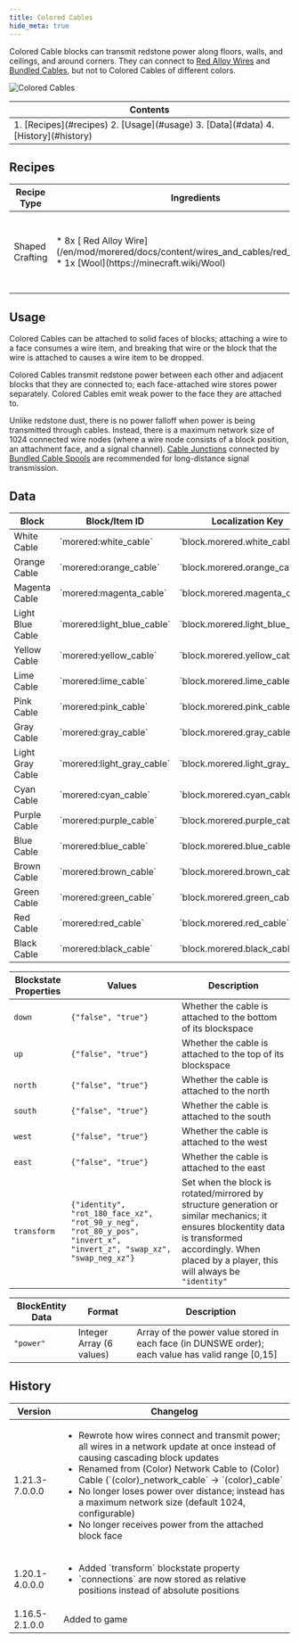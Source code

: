 ```yaml
---
title: Colored Cables
hide_meta: true
---
```


Colored Cable blocks can transmit redstone power along floors, walls, and ceilings, and around corners. They can connect to [Red Alloy Wires](/en/mod/morered/docs/content/wires_and_cables/red_alloy_wire) and [Bundled Cables](/en/mod/morered/docs/content/wires_and_cables/bundled_cable), but not to Colored Cables of different colors.

![Colored Cables](https://commoble.net/images/morered/colored_network_cables.png)

<table>
	<thead><tr><th>Contents</th></tr></thead>
	<tbody><tr><td>
		1. [Recipes](#recipes)
		2. [Usage](#usage)
		3. [Data](#data)
		4. [History](#history)
	</td></tr></tbody>
</table>

## Recipes

<table>
	<thead>
		<tr>
			<th>Recipe Type</th>
			<th>Ingredients</th>
			<th>Output</th>
			<th>Example</th>
		</tr>
	</thead>
	<tbody>
		<tr>
			<td>Shaped Crafting</td>
			<td style={{width: '30%'}}>
				* 8x [<ModAsset width={32} height={32} location='morered:red_alloy_wire'/> Red Alloy Wire](/en/mod/morered/docs/content/wires_and_cables/red_alloy_wire)
				* 1x [Wool](https://minecraft.wiki/Wool)
			</td>
			<td>
				* 8x Colored Cable (matching the Wool's color)
			</td>
			<td>
				![Colored Network Cable Recipe](https://commoble.net/images/morered/recipes/colored_network_cable_recipe.gif)
			</td>
		</tr>
	</tbody>
</table>

## Usage

Colored Cables can be attached to solid faces of blocks;
attaching a wire to a face consumes a wire item, and breaking that wire or the block that the wire is attached to causes a wire item to be dropped.

Colored Cables transmit redstone power between each other and adjacent blocks that they are connected to; each face-attached wire stores power separately. Colored Cables emit weak power to the face they are attached to.

Unlike redstone dust, there is no power falloff when power is being transmitted through cables.
Instead, there is a maximum network size of 1024 connected wire nodes (where a wire node consists of a block position, an attachment face, and a signal channel).
[Cable Junctions](/en/mod/morered/docs/content/wires_and_cables/cable_junctions) connected by [Bundled Cable Spools](/en/mod/morered/docs/content/wires_and_cables/bundled_cable_spool)
are recommended for long-distance signal transmission.

## Data
<table>
	<thead><tr><th>Block</th><th>Block/Item ID</th><th>Localization Key</th></tr></thead>
	<tbody>
		<tr><td><ModAsset width={32} height={32} location='morered:white_cable'/> White Cable</td><td>`morered:white_cable`</td><td>`block.morered.white_cable`</td></tr>
		<tr><td><ModAsset width={32} height={32} location='morered:orange_cable'/> Orange Cable</td><td>`morered:orange_cable`</td><td>`block.morered.orange_cable`</td></tr>
		<tr><td><ModAsset width={32} height={32} location='morered:magenta_cable'/> Magenta Cable</td><td>`morered:magenta_cable`</td><td>`block.morered.magenta_cable`</td></tr>
		<tr><td><ModAsset width={32} height={32} location='morered:light_blue_cable'/> Light Blue Cable</td><td>`morered:light_blue_cable`</td><td>`block.morered.light_blue_cable`</td></tr>
		<tr><td><ModAsset width={32} height={32} location='morered:yellow_cable'/> Yellow Cable</td><td>`morered:yellow_cable`</td><td>`block.morered.yellow_cable`</td></tr>
		<tr><td><ModAsset width={32} height={32} location='morered:lime_cable'/> Lime Cable</td><td>`morered:lime_cable`</td><td>`block.morered.lime_cable`</td></tr>
		<tr><td><ModAsset width={32} height={32} location='morered:pink_cable'/> Pink Cable</td><td>`morered:pink_cable`</td><td>`block.morered.pink_cable`</td></tr>
		<tr><td><ModAsset width={32} height={32} location='morered:gray_cable'/> Gray Cable</td><td>`morered:gray_cable`</td><td>`block.morered.gray_cable`</td></tr>
		<tr><td><ModAsset width={32} height={32} location='morered:light_gray_cable'/> Light Gray Cable</td><td>`morered:light_gray_cable`</td><td>`block.morered.light_gray_cable`</td></tr>
		<tr><td><ModAsset width={32} height={32} location='morered:cyan_cable'/> Cyan Cable</td><td>`morered:cyan_cable`</td><td>`block.morered.cyan_cable`</td></tr>
		<tr><td><ModAsset width={32} height={32} location='morered:purple_cable'/> Purple Cable</td><td>`morered:purple_cable`</td><td>`block.morered.purple_cable`</td></tr>
		<tr><td><ModAsset width={32} height={32} location='morered:blue_cable'/> Blue Cable</td><td>`morered:blue_cable`</td><td>`block.morered.blue_cable`</td></tr>
		<tr><td><ModAsset width={32} height={32} location='morered:brown_cable'/> Brown Cable</td><td>`morered:brown_cable`</td><td>`block.morered.brown_cable`</td></tr>
		<tr><td><ModAsset width={32} height={32} location='morered:green_cable'/> Green Cable</td><td>`morered:green_cable`</td><td>`block.morered.green_cable`</td></tr>
		<tr><td><ModAsset width={32} height={32} location='morered:red_cable'/> Red Cable</td><td>`morered:red_cable`</td><td>`block.morered.red_cable`</td></tr>
		<tr><td><ModAsset width={32} height={32} location='morered:black_cable'/> Black Cable</td><td>`morered:black_cable`</td><td>`block.morered.black_cable`</td></tr>
	</tbody>
</table>

| Blockstate Properties | Values | Description
| --- | - | -
| `down` | `{"false", "true"}` | Whether the cable is attached to the bottom of its blockspace
| `up` | `{"false", "true"}` | Whether the cable is attached to the top of its blockspace
| `north` | `{"false", "true"}` | Whether the cable is attached to the north
| `south` | `{"false", "true"}` | Whether the cable is attached to the south
| `west` | `{"false", "true"}` | Whether the cable is attached to the west
| `east` | `{"false", "true"}` | Whether the cable is attached to the east
| `transform` | `{"identity", "rot_180_face_xz", "rot_90_y_neg", "rot_80_y_pos", "invert_x", "invert_z", "swap_xz", "swap_neg_xz"}` | Set when the block is rotated/mirrored by structure generation or similar mechanics; it ensures blockentity data is transformed accordingly. When placed by a player, this will always be `"identity"`

| BlockEntity Data | Format | Description
| --- | - | -
| `"power"` | Integer Array (6 values) | Array of the power value stored in each face (in DUNSWE order); each value has valid range [0,15]

## History
<table>
	<thead><tr><th>Version</th><th>Changelog</th></tr></thead>
	<tbody>
		<tr>
			<td>1.21.3-7.0.0.0</td>
			<td>
				<ul>
					<li>Rewrote how wires connect and transmit power; all wires in a network update at once instead of causing cascading block updates</li>
					<li>Renamed from (Color) Network Cable to (Color) Cable (`(color)_network_cable` -> `(color)_cable`</li>
					<li>No longer loses power over distance; instead has a maximum network size (default 1024, configurable)</li>
					<li>No longer receives power from the attached block face</li>
				</ul>
			</td>
		</tr>
		<tr>
			<td>1.20.1-4.0.0.0</td>
			<td>
				<ul>
					<li>Added `transform` blockstate property</li>
					<li>`connections` are now stored as relative positions instead of absolute positions</li>
				</ul>
			</td>
		</tr>
		<tr><td>1.16.5-2.1.0.0</td><td>Added to game</td></tr>
	</tbody>
</table>
